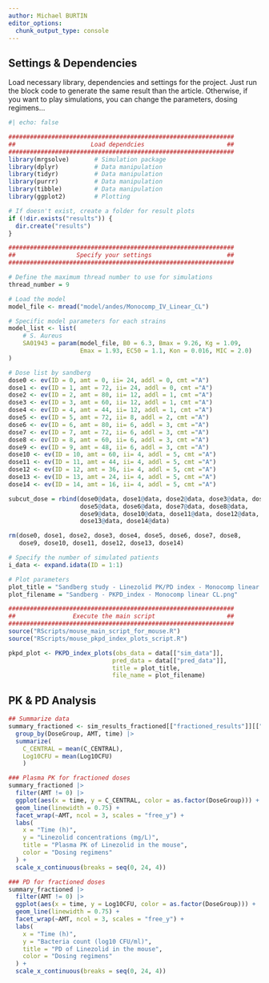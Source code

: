 ```yaml
---
author: Michael BURTIN
editor_options: 
  chunk_output_type: console
---
```


## Settings & Dependencies

Load necessary library, dependencies and settings for the project. Just run the block code to generate the same result than the article. Otherwise, if you want to play simulations, you can change the parameters, dosing regimens...

```r
#| echo: false

###############################################################
##                     Load dependcies                       ##
###############################################################
library(mrgsolve)       # Simulation package
library(dplyr)          # Data manipulation
library(tidyr)          # Data manipulation
library(purrr)          # Data manipulation
library(tibble)         # Data manipulation
library(ggplot2)        # Plotting

# If doesn't exist, create a folder for result plots
if (!dir.exists("results")) {
  dir.create("results")
}

###############################################################
##                 Specify your settings                     ##
###############################################################

# Define the maximum thread number to use for simulations
thread_number = 9

# Load the model
model_file <- mread("model/andes/Monocomp_IV_Linear_CL")

# Specific model parameters for each strains
model_list <- list(
    # S. Aureus
    SA01943 = param(model_file, B0 = 6.3, Bmax = 9.26, Kg = 1.09,
                    Emax = 1.93, EC50 = 1.1, Kon = 0.016, MIC = 2.0)
)

# Dose list by sandberg
dose0 <- ev(ID = 0, amt = 0, ii= 24, addl = 0, cmt ="A")
dose1 <- ev(ID = 1, amt = 72, ii= 24, addl = 0, cmt ="A")
dose2 <- ev(ID = 2, amt = 80, ii= 12, addl = 1, cmt ="A")
dose3 <- ev(ID = 3, amt = 60, ii= 12, addl = 1, cmt ="A")
dose4 <- ev(ID = 4, amt = 44, ii= 12, addl = 1, cmt ="A")
dose5 <- ev(ID = 5, amt = 72, ii= 8, addl = 2, cmt ="A")
dose6 <- ev(ID = 6, amt = 80, ii= 6, addl = 3, cmt ="A")
dose7 <- ev(ID = 7, amt = 72, ii= 6, addl = 3, cmt ="A")
dose8 <- ev(ID = 8, amt = 60, ii= 6, addl = 3, cmt ="A")
dose9 <- ev(ID = 9, amt = 48, ii= 6, addl = 3, cmt ="A")
dose10 <- ev(ID = 10, amt = 60, ii= 4, addl = 5, cmt ="A")
dose11 <- ev(ID = 11, amt = 44, ii= 4, addl = 5, cmt ="A")
dose12 <- ev(ID = 12, amt = 36, ii= 4, addl = 5, cmt ="A")
dose13 <- ev(ID = 13, amt = 24, ii= 4, addl = 5, cmt ="A")
dose14 <- ev(ID = 14, amt = 16, ii= 4, addl = 5, cmt ="A")

subcut_dose = rbind(dose0@data, dose1@data, dose2@data, dose3@data, dose4@data, 
                    dose5@data, dose6@data, dose7@data, dose8@data,
                    dose9@data, dose10@data, dose11@data, dose12@data,
                    dose13@data, dose14@data)

rm(dose0, dose1, dose2, dose3, dose4, dose5, dose6, dose7, dose8,
   dose9, dose10, dose11, dose12, dose13, dose14)

# Specify the number of simulated patients
i_data <- expand.idata(ID = 1:1)

# Plot parameters
plot_title = "Sandberg study - Linezolid PK/PD index - Monocomp linear CL"
plot_filename = "Sandberg - PKPD_index - Monocomp linear CL.png"

###############################################################
##                Execute the main script                    ##
###############################################################
source("RScripts/mouse_main_script_for_mouse.R")
source("RScripts/mouse_pkpd_index_plots_script.R")

pkpd_plot <- PKPD_index_plots(obs_data = data[["sim_data"]], 
                             pred_data = data[["pred_data"]], 
                             title = plot_title,
                             file_name = plot_filename)
```

## PK & PD Analysis

```r
## Summarize data
summary_fractioned <- sim_results_fractioned[["fractioned_results"]][["SA01943"]] |>
  group_by(DoseGroup, AMT, time) |>
  summarize(
    C_CENTRAL = mean(C_CENTRAL),
    Log10CFU = mean(Log10CFU)
    )

### Plasma PK for fractioned doses
summary_fractioned |>
  filter(AMT != 0) |>
  ggplot(aes(x = time, y = C_CENTRAL, color = as.factor(DoseGroup))) +
  geom_line(linewidth = 0.75) +
  facet_wrap(~AMT, ncol = 3, scales = "free_y") +
  labs(
    x = "Time (h)", 
    y = "Linezolid concentrations (mg/L)", 
    title = "Plasma PK of Linezolid in the mouse",
    color = "Dosing regimens"
  ) +
  scale_x_continuous(breaks = seq(0, 24, 4))

### PD for fractioned doses
summary_fractioned |>
  filter(AMT != 0) |>
  ggplot(aes(x = time, y = Log10CFU, color = as.factor(DoseGroup))) +
  geom_line(linewidth = 0.75) +
  facet_wrap(~AMT, ncol = 3, scales = "free_y") +
  labs(
    x = "Time (h)", 
    y = "Bacteria count (log10 CFU/ml)", 
    title = "PD of Linezolid in the mouse",
    color = "Dosing regimens"
  ) +
  scale_x_continuous(breaks = seq(0, 24, 4))
```
